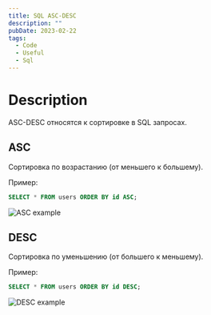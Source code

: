 ```yaml
---
title: SQL ASC-DESC
description: ""
pubDate: 2023-02-22
tags:
  - Code
  - Useful
  - Sql
---
```


# Description

ASC-DESC относятся к сортировке в SQL запросах.

## ASC

Сортировка по возрастанию (от меньшего к большему).

Пример:

```sql
SELECT * FROM users ORDER BY id ASC;
```

![ASC example](/asc-desc/asc.png)

## DESC

Сортировка по уменьшению (от большего к меньшему).

Пример:

```sql
SELECT * FROM users ORDER BY id DESC;
```

![DESC example](/asc-desc/desc.png)
